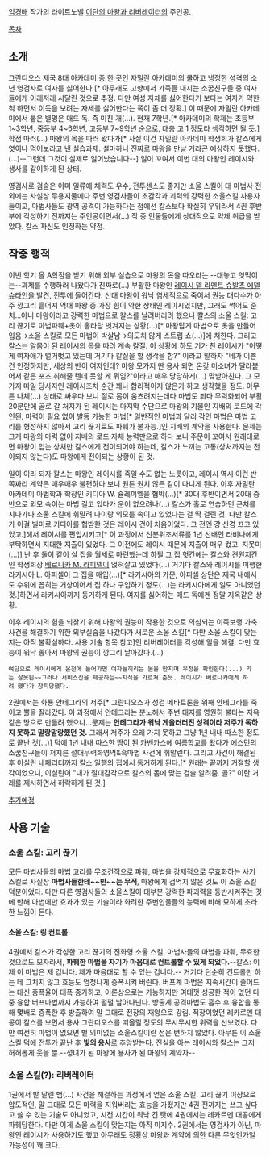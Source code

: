 [[임경배]] 작가의 라이트노벨 [[이단의 마왕과 리버레이터]]의 주인공.

[[목차]]

== 소개 ==

그란디오스 제국 8대 아카데미 중 한 곳인 자밀란 아카데미의 쿨하고 냉정한 성격의 소년 영검사로 여자를 싫어한다.[* 아무래도 고향에서 가족들 내지는 소꿉친구들 중 여자들에게 이래저래 시달린 것으로 추정. 다만 여성 자체를 싫어한다기 보다는 여자가 약한 척 하면서 이득을 보려는 자세를 싫어한다는 쪽이 좀 더 정확.] 이 때문에 자밀란 아카데미에서 붙은 별명은 매드 독. 즉 미친 개(...). 현재 7학년.[* 아카데미의 학제는 초등부 1~3학년, 중등부 4~6학년, 고등부 7~9학년 순으로, 대충 고 1 정도라 생각하면 될 듯.] 학점 따러(...) 마왕의 목을 따러 왔다가[* 사실 이건 자밀란 아카데미 학생회가 칼스에게 엿이나 먹어보라고 낸 실습과제. 설마하니 진짜로 마왕을 만날 거라곤 예상하지 못했다.(...)--그런데 그것이 실제로 일어났습니다--] 일이 꼬여서 이번 대의 마왕인 레이시와 생사를 같이하게 된 상태.

영검사로 검술은 이미 일류에 체력도 우수, 전투센스도 좋지만 소울 스킬이 대 마법사 전 외에는 사실상 무용지물에다 주변 영검사들이 초감각과 괴력의 강력한 소울스킬 사용자들이고, 마법사들도 광역 공격이 가능하다는 점에선 칼스보다 확실히 우위라서 4권 후반부에 각성하기 전까지는 주인공이면서(...) 작 중 인물들에게 상대적으로 약체 취급을 받았다. 칼스 자신도 인정하는 약점.

== 작중 행적 ==

이번 학기 올 A학점을 받기 위해 외부 실습으로 마왕의 목을 따오라는 --대놓고 엿먹이는--과제를 수행하러 나왔다가 진짜로(...) 부활한 마왕인 [[레이시 델 라멘트 슈발츠 에델슈타인]]을 발견, 전투에 들어간다. 선대 마왕이 워낙 염세적으로 죽어서 권능 대다수가 아주 깡그리 흩어져 역대 마왕 중 가장 힘이 약한 상태인 레이시였지만, 그래도 썩어도 준치...아니 마왕이라고 강력한 마법으로 칼스를 날려버리려 했으나 칼스의 소울 스킬: 고리 끊기로 마법파훼+옷이 홀라당 벗겨지는 상황(...)[* 마왕답게 마법으로 옷을 만들어 입음→소울 스킬로 모든 마법이 박살남→의도치 않게 스트립 쇼(...)]에 처한다. 그리고 칼스는 알몸이 된 레이시의 목을 따려 계속 칼질. 이 상황에 하도 기가 찬 레이시가 "어떻게 여자애가 벌거벗고 있는데 거기다 칼질을 할 생각을 함?" 이라고 말하자 "네가 이쁜 건 인정하지만, 세상의 반이 여자인데? 마왕 모가지 딴 용사 되면 온갖 미소녀가 달라붙어서 같은 포즈 취해줄 텐데 못할 게 뭐임?"이라고 매우 당당하게(...) 맞받아친다. 그 모가지 따일 당사자인 레이시조차 순간 꽤나 합리적이지 않은가 하고 생각했을 정도. 아무튼 나체(...) 상태로 싸우다 보니 절로 몸이 움츠려지는데다 마법도 죄다 무력화되어 부활 20분만에 골로 갈 처지가 된 레이시는 마지막 수단으로 마왕의 기물인 지배의 로드에 각인된, 마력이 필요 없이 발동 가능한 마법[* 일반적인 마법과 달리 각인 마법은 마법 고리를 형성하지 않아서 고리 끊기로도 파훼가 불가능.]인 지배의 계약을 사용한다. 문제는 그게 마왕의 마력 없이 지배의 로드 자체 능력만으로 하다 보니 주문이 꼬여서 원래대로면 마왕이 입는 상처만 칼스에게 전이되어야 하는데, 칼스가 느끼는 고통(상처까지는 전이되지 않는다)도 마왕에게 전이되는 상황이 된 것. 

일이 이리 되자 칼스는 마왕인 레이시를 죽일 수도 없는 노릇이고, 레이시 역시 이런 반쪽짜리 계약은 매우매우 불편하다 보니 원튼 원치 않든 같이 다니게 된다. 이후 자밀란 아카데미 마법학과 학장인 키디아 W. 슐레미엘을 협박(...)[* 30대 후반이면서 20대 중반으로 외모 속이는 마법 걸고 있다가 운이 없으려나(...) 칼스가 홀로 연습하던 근처를 지나가다 소울 스킬에 휘말려 나이랑 외모를 속이고 있었다는 걸 딱 걸린 것. 다만 칼스가 이걸 빌미로 키디아를 협받한 것은 레이시 건이 처음이었다. 그 전엔 걍 신경 끄고 있었고.]해서 레이시를 편입시키고[* 이 과정에서 신분위조서류를 1년 선배인 라비나에게 부탁하면서 지대한 지출이 있었다. 그 이전에도 레이시 때문에 지출이 매우 컸고. 지못미(...)] 난 후 둘이 같이 살 집을 월세로 마련했는데 하필 그 집 헛간에는 칼스와 견원지간인 학생회장 [[베로니카 M. 라피델]]이 얹혀살고 있었다(...) 거기다 칼스와 레이시를 미행한 라키시아 L. 아피셀이 그 집을 매입(...)[* 라키시아의 가문, 아피셀 상단은 제국 내에서도 수위에 꼽히는 거상이어서 집 하나 구입하기 정도(...)는 라키시아에게 일도 아니었던 것.]하면서 라키시아까지 동거하게 된다. 여자를 싫어하는 매드 독에겐 정말 지옥같은 상황.

이후 레이시의 힘을 되찾기 위해 마왕의 권능이 작용한 것으로 의심되는 이족보행 가축 사건을 해결하기 위한 외부실습을 나갔다가 새로운 소울 스킬[* 다만 소울 스킬이 맞는지는 아직 불확실하다. 사용 기술 항목 참고]인 리버레이터를 각성해 일을 해결. 다만 효능이 워낙 좋아서 마왕의 권능이 깡그리 날아갔다.(...)

 여담으로 레이시에게 온천에 들어가면 여자들끼리는 몸을 만지며 우정을 확인한다(...) 라는 잘못된~~그러나 서비스신을 제공하는~~지식을 가르쳐 준듯. 레이시가 베로니카에게 하려 했다가 창피당했다. 

2권에서는 화룡 안테그라의 저주[* 그란디오스가 성검 메타트론을 위해 안테그라를 죽이고 뿔을 잘라갔다. 이 과정에서 안테그라는 분노해서 주변 대지를 영원히 불타는 지옥같은 땅으로 만들려 했으나...문제는 '''안테그라가 워낙 게을러터진 성격이라 저주가 독하지 못하고 말랑말랑했던 것.''' 그래서 저주가 오래 가지 못하고 그냥 1년 내내 따스한 정도로 끝난 것(...)] 덕에 1년 내내 따스한 땅이 된 카벤카스에 여름학교를 왔다가 에스민의 소꿉친구들이 저지른 절대무력화영역&흑마법 사건에 휘말린다. 그리고 사건이 해결된 후 [[이실린 네페리티]]까지 칼스 일행의 집에서 동거하게 된다.[* 원래는 끝까지 거절할 생각이었으니, 이실린이 "내가 절대감각으로 칼스의 몸에 맞는 검술 알려줌. 콜?" 이란 거래를 제시하면서 허락하게 된 것.]

[[추가예정]]


== 사용 기술 ==

=== 소울 스킬: 고리 끊기 === 

모든 마법사들의 마법 고리를 무조건적으로 파훼, 마법을 강제적으로 무효화하는 사기 스킬로 사실상 '''마법사들한테~~만~~는 무적''', 마왕에게 겁먹지 않은 것도 이 소울 스킬 덕분이었다. 다만 다른 영검사들의 소울스킬이 대부분 강력한 파괴력을 동반시켜주는 것에 반해 마법에만 효과가 있는 기술이라 화려한 주변인물들의 능력에 비해 묘하게 초라한 느낌이 든다.

==== 소울 스킬: 링 컨트롤 ====

4권에서 칼스가 각성한 고리 끊기의 진화형 소울 스킬. 마법사들의 마법을 파훼, 무효한 것으로도 모자라서, '''파훼한 마법을 자기가 마음대로 컨트롤할 수 있게 되었다.'''--칼스: 이제 이 마법은 제 겁니다. 제가 마음대로 할 수 있는 겁니다.-- 거기다 단순히 컨트롤만 하는 데 그치지 않고 효능도 엄청나게 증폭시켜 버린다. 버프계 마법은 지속시간이 줄어드는 대신 증폭율이 대폭 증가하고, 이론상으로는 가능하지만 여태껏 성공한 적이 없던 다중 융합 버프마법까지 가능하여 펄펄 날아다닌다. 방출계 공격마법도 흡수 후 융합을 통해 몇배로 증폭한 후 방출하여 말 그대로 전장의 재앙으로 강림. 적장이었던 레카르멘 대공이 칼스를 보면서 용사 그란디오스를 떠올릴 정도의 무시무시한 위력을 선보였다. 다만 여전히 마법이 없으면 별 의미없는 소울스킬이란 점은 변하지 않았다. 아무튼 이 소울 스킬 덕에 전투가 끝난 후 '''빛의 용사'''로 추앙받는다. 진실을 아는 레이시와 칼스는 그저 허허롭게 웃을 뿐.--성녀가 된 마왕에 용사가 된 마왕의 계약자--

=== 소울 스킬(?): 리버레이터 ===

1권에서 발 달린 뱀(...) 사건을 해결하는 과정에서 얻은 소울 스킬. 고리 끊기 이상으로 압도적인, 말 그대로 모든 마력을 지워버리는 효능을 가졌지만 4권 전까지는 쓰고 싶다고 쓸 수 있는 기술도 아니었고, 시전 시간이 워낙 긴 탓에 4권에서는 레카르멘 대공에게 파훼당한다. 다만 이게 소울 스킬이 맞는지는 아직 미지수. 2권에서는 영검사가 아닌, 마왕인 레이시가 사용하기도 했고 아무래도 정황상 마왕과 계약에 의한 다른 무엇인가일 가능성이 꽤 크다. 
